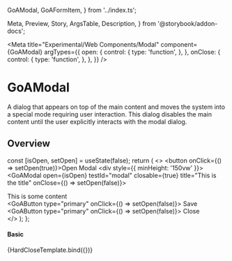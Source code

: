   GoAModal,
  GoAFormItem,
} from '../index.ts';

  Meta,
  Preview,
  Story,
  ArgsTable,
  Description,
} from '@storybook/addon-docs';

<Meta
  title="Experimental/Web Components/Modal"
  component={GoAModal}
  argTypes={{
    open: {
      control: {
        type: 'function',
      },
    },
    onClose: {
      control: {
        type: 'function',
      },
    },
  }}
/>

# GoAModal

A dialog that appears on top of the main content and moves the system into a special mode requiring user interaction. This dialog disables the main content until the user explicitly interacts with the modal dialog.

## Overview

  const [isOpen, setOpen] = useState(false);
  return (
    <>
      <button onClick={() => setOpen(true)}>Open Modal</button>
      <div style={{ minHeight: '150vw' }}></div>
      <GoAModal open={isOpen} testId="modal" closable={true} title="This is the title" onClose={() => setOpen(false)}>
        <div>This is some content</div>
        <div slot="actions">
        <GoAButtonGroup alignment="end">
          <GoAButton type="primary" onClick={() => setOpen(false)}>
            Save
          </GoAButton>
          <GoAButton type="primary" onClick={() => setOpen(false)}>
            Close
          </GoAButton>
        </GoAButtonGroup>
        </div>
      </GoAModal>
    </>
  );
};

#### Basic

<Canvas>
  <Story
    name="No Close Icon"
    height="400px"
    args={{
      title: 'Show a little bit of text',
      content:
        'You can only close this modal if an action button toggles the state',
    }}
  >
    {HardCloseTemplate.bind({})}
  </Story>
</Canvas>
